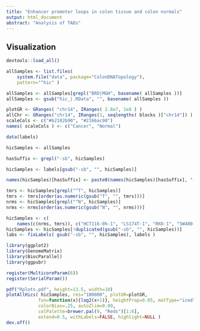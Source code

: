 ```yaml
---
title: "Enhancer promoter loops in colon tissue and colon normals"
output: html_document
abstract: "Analysis of TADs"
---
```


## Visualization

```r

devtools::load_all()

allSamples <- list.files(
    system.file("data", package="ColonDNATopology"),
    pattern="^hic" )

allSamples <- allSamples[grepl("BRD|MGH", basename( allSamples ))]
allSamples <- gsub("hic_|.RData", "", basename( allSamples ))

plotGR <- GRanges( "chr14", IRanges( 2.8e7, 1e8 ) )
allChr <- GRanges("chr14", IRanges(1, seqlengths( blocks )["chr14"]) )
scaleCols <- c("#b2182b90", "#2166ac90")
names( scaleCols ) <- c("Cancer", "Normal")

data(labels)

hicSamples <- allSamples

hasSuffix <- grepl("-sb", hicSamples)

hicSamples <- labels[gsub("-sb", "", hicSamples)]

names(hicSamples)[hasSuffix] <- paste0(names(hicSamples)[hasSuffix], "-sb")

tmrs <- hicSamples[grepl("^T", hicSamples)]
tmrs <- tmrs[order(as.numeric(gsub("T", "", tmrs)))]
nrms <- hicSamples[grepl("^N", hicSamples)]
nrms <- nrms[order(as.numeric(gsub("N", "", nrms)))]

hicSamples <- c(
    names(c(nrms, tmrs)), c("HCT116-0h-1", "LS174T-1", "RKO-1", "SW480-1", "FHC-1") )
hicSamples <- hicSamples[!duplicated(gsub("-sb", "", hicSamples))]
labs <- fixLabels( gsub("-sb", "", hicSamples), labels )

```

```r

library(ggplot2)
library(GenomeMatrix)
library(BiocParallel)
library(ggpubr)

register(MulticoreParam(6))
register(SerialParam())

pdf("Rplots.pdf", height=13.5, width=10)
plotAllHics( hicSamples, res="100000", plotGR=plotGR, 
            fun=function(x){log2(x+1)}, heightProp=0.05, matType="iced",
            colorBias=.25, autoZlim=0.99,
            colPalette=brewer.pal(9, "Reds")[1:6],
            extend=0.5, withLabels=FALSE, highlight=NULL )
dev.off()

```
